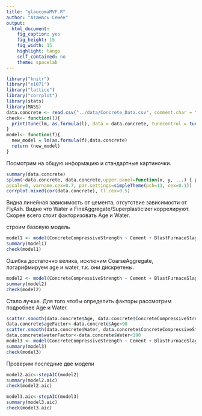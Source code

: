 ```yaml
---
title: "glaucomaMVF.R"
author: "Атамась Семён"
output:
  html_document:
    fig_caption: yes
    fig_height: 15
    fig_width: 15
    highlight: tango
    self_contained: no
    theme: spacelab
---
```


```r
library("knitr")
library("e1071")
library("lattice")
library("corrplot")
library(stats)
library(MASS)
data.concrete <- read.csv("../data/Concrete_Data.csv", comment.char = "#")
check<- function(l){ 
  print(tune(lm, as.formula(l), data = data.concrete, tunecontrol = tune.control(sampling = "fix",fix = 2/3)))
}
model<- function(f){ 
  new_model = lm(as.formula(f),data.concrete)
  return (new_model)
}
```


Посмотрим на общую информацию и стандартные картиночки.
```r
summary(data.concrete)
splom(~data.concrete, data.concrete,upper.panel=function(x, y, ...) { panel.xyplot(x, y, ...); panel.loess(x, y, ..., col='red') },lower.panel=function(x, y, ...) { },
pscale=0, varname.cex=0.7, par.settings=simpleTheme(pch=13, cex=0.1))
corrplot.mixed(cor(data.concrete), tl.cex=0.5)
```

Видна линейная зависимость от цемента, отсутствие зависимости от FlyAsh.
Видно что Water и FineAggregate/Superplasticizer коррелируют.
Скорее всего стоит факторизовать Age и Water.

строим базовую модель
```r
model1 <- model(ConcreteCompressiveStrength ~ Cement + BlastFurnaceSlag+FlyAsh + Water + Superplasticizer + CoarseAggregate + FineAggregate + Age)
summary(model1)
check(model1)
```

Ошибка достаточно велика, исключим CoarseAggregate, логарифмируем age  и water, т.к. они дискретены.

```r
model2 <- model(ConcreteCompressiveStrength ~ Cement + BlastFurnaceSlag+FlyAsh + log(Water) + Superplasticizer+ FineAggregate + log(Age))
summary(model2)
check(model2)
```
Стало лучше. Для того чтобы определить факторы рассмотрим подробнее Age и Water.

```r

scatter.smooth(data.concrete$Age, data.concrete$ConcreteCompressiveStrength)
data.concrete$ageFactor<-data.concrete$Age<90
scatter.smooth(data.concrete$Water, data.concrete$ConcreteCompressiveStrength)
data.concrete$waterFactor<-data.concrete$Water<190
model3 <- model(ConcreteCompressiveStrength ~ Cement + BlastFurnaceSlag+FlyAsh + waterFactor:log(Water) + Superplasticizer+ FineAggregate + ageFactor:log(Age))
summary(model3)
check(model3)
```

Проверим последние две модели 

```r
model2.aic<-stepAIC(model2)
summary(model2.aic)
check(model2.aic)

model3.aic<-stepAIC(model3)
summary(model3.aic)
check(model3.aic)
```

